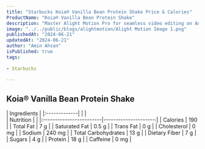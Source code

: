 ```yaml
---
title: "Starbucks Koia® Vanilla Bean Protein Shake Price & Calories"
ProductName: "Koia® Vanilla Bean Protein Shake" 
description: "Master Alight Motion Pro for seamless video editing on Android, iOS, and Tablets with our ultimate guide, unlocking advanced features and elevating your skills in 2024!"
image: "../../public/blogs/alightmotion/Alight Motion Image 1.png"
publishedAt: "2024-06-21"
updatedAt: "2024-06-21"
author: "Amin Ahsan"
isPublished: true
tags:
 
- Starbucks
      
---
```


## Koia® Vanilla Bean Protein Shake 
  
<div className="tables-container">
  <div className="table-wrapper">
    | Ingredients  |
    |:-------------|
    |              |
  </div>    
 <div className="table-wrapper">
    | Nutrition               |                      |  
    |:------------------------|---------------------:|
    | Calories                | 190                  |
    | Total Fat               | 7 g                  |
    | Saturated Fat           | 0.5 g                |
    | Trans Fat               | 0 g                  |
    | Cholesterol             | 0 mg                 |
    | Sodium                  | 240 mg               |
    | Total Carbohydrates     | 13 g                 |
    | Dietary Fiber           | 7 g                  |
    | Sugars                  | 4 g                  |
    | Protein                 | 18 g                 |
    | Caffeine                | 0 mg                 |
  </div>
</div>

<style jsx>{`
  .tables-container {
    display: flex;
    flex-direction: row;
    gap: 30px;
  }
  .table-wrapper {
    width: 500px; /* Adjust as needed */
  }
  @media (max-width: 768px) {
    .tables-container {
      flex-direction: column;
      gap: 0px; /* Adjust as needed */
    }
    .table-wrapper {
      width: 100%; /* Adjust as needed */
    }
  }
`}</style>
